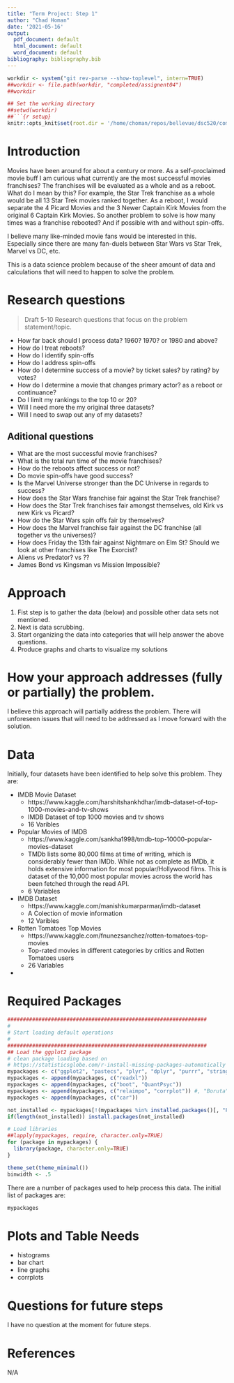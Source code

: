 ```yaml
---
title: "Term Project: Step 1"
author: "Chad Homan"
date: '2021-05-16'
output:
  pdf_document: default
  html_document: default
  word_document: default
bibliography: bibliography.bib
---
```


```r
workdir <- system("git rev-parse --show-toplevel", intern=TRUE)
##workdir <- file.path(workdir, "completed/assignent04")
##workdir

## Set the working directory
##setwd(workdir)
##```{r setup}
knitr::opts_knit$set(root.dir = '/home/choman/repos/bellevue/dsc520/completed/assignment04')
```

#    Introduction

Movies have been around for about a century or more. As a self-proclaimed movie
buff I am curious what currently are the most successful movies franchises? The
franchises will be evaluated as a whole and as a reboot. What do I mean by this?
For example, the Star Trek franchise as a whole would be all 13 Star Trek movies
ranked together. As a reboot, I would separate the 4 Picard Movies and the 3 
Newer Captain Kirk Movies from the original 6 Captain Kirk Movies. So another 
problem to solve is how many times was a franchise rebooted? And if 
possible with and without spin-offs. 

I believe many like-minded movie fans would be interested in this. Especially 
since there are many fan-duels between Star Wars vs Star Trek, Marvel vs DC, etc.

This is a data science problem because of the sheer amount of data and calculations
that will need to happen to solve the problem.

#    Research questions

> Draft 5-10 Research questions that focus on the problem statement/topic.

- How far back should I process data? 1960? 1970? or 1980 and above?
- How do I treat reboots?
- How do I identify spin-offs
- How do I address spin-offs
- How do I determine success of a movie? by ticket sales? by rating? by votes?
- How do I determine a movie that changes primary actor? as a reboot or continuance?
- Do I limit my rankings to the top 10 or 20?
- Will I need more the my original three datasets?
- Will I need to swap out any of my datasets?

## Aditional questions

- What are the most successful movie franchises? 
- What is the total run time of the movie franchises?
- How do the reboots affect success or not? 
- Do movie spin-offs have good success?
- Is the Marvel Universe stronger than the DC Universe in regards to success?
- How does the Star Wars franchise fair against the Star Trek franchise?
- How does the Star Trek franchises fair amongst themselves, old Kirk vs new Kirk vs Picard?
- How do the Star Wars spin offs fair by themselves?
- How does the Marvel franchise fair against the DC franchise (all together vs the universes)?
- How does Friday the 13th fair against Nightmare on Elm St? Should we look at other
  franchises like The Exorcist?
- Aliens vs Predator? vs ??
- James Bond vs Kingsman vs Mission Impossible?

#    Approach

1. Fist step is to gather the data (below) and possible other data sets not 
   mentioned.
2. Next is data scrubbing.
3. Start organizing the data into categories that will help answer the above 
   questions. 
4. Produce graphs and charts to visualize my solutions

#    How your approach addresses (fully or partially) the problem.

I believe this approach will partially address the problem. There will unforeseen
issues that will need to be addressed as I move forward with the solution.

# Data

Initially, four datasets have been identified to help solve this problem. They 
are:

- IMDB Movie Dataset
  - https://www.kaggle.com/harshitshankhdhar/imdb-dataset-of-top-1000-movies-and-tv-shows
  - IMDB Dataset of top 1000 movies and tv shows
  - 16 Varibles
- Popular Movies of IMDB
  - https://www.kaggle.com/sankha1998/tmdb-top-10000-popular-movies-dataset
  - TMDb lists some 80,000 films at time of writing, which is considerably fewer than IMDb. While not as complete as IMDb, it holds extensive information for most popular/Hollywood films.
This is dataset of the 10,000 most popular movies across the world has been fetched through the read API.
  - 6 Variables
- IMDB Dataset
  - https://www.kaggle.com/manishkumarparmar/imdb-dataset
  - A Colection of movie information
  - 12 Varibles
- Rotten Tomatoes Top Movies
  - https://www.kaggle.com/fnunezsanchez/rotten-tomatoes-top-movies
  - Top-rated movies in different categories by critics and Rotten Tomatoes users
  - 26 Variables
- 

#    Required Packages

```r
################################################################
#
# Start loading default operations
#
################################################################
## Load the ggplot2 package
# clean package loading based on 
# https://statisticsglobe.com/r-install-missing-packages-automatically
mypackages <- c("ggplot2", "pastecs", "plyr", "dplyr", "purrr", "stringr")
mypackages <- append(mypackages, c("readxl"))
mypackages <- append(mypackages, c("boot", "QuantPsyc"))
mypackages <- append(mypackages, c("relaimpo", "corrplot")) #, "Boruta"))
mypackages <- append(mypackages, c("car"))

not_installed <- mypackages[!(mypackages %in% installed.packages()[, "Package"])]
if(length(not_installed)) install.packages(not_installed)

# Load libraries
##lapply(mypackages, require, character.only=TRUE)
for (package in mypackages) {
  library(package, character.only=TRUE)
}

theme_set(theme_minimal())
binwidth <- .5
```

There are a number of packages used to help process this data. The initial list 
of packages are:

```r
mypackages
```

# Plots and Table Needs

- histograms
- bar chart
- line graphs
- corrplots

# Questions for future steps

I have no question at the moment for future steps.

# References

N/A
